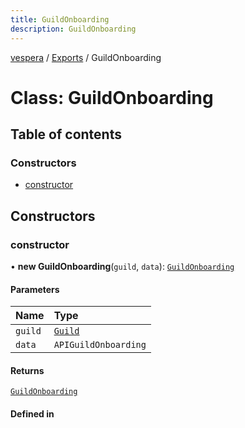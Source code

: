 ```yaml
---
title: GuildOnboarding
description: GuildOnboarding
---
```

[vespera](../README) / [Exports](../modules) / GuildOnboarding

# Class: GuildOnboarding

## Table of contents

### Constructors

- [constructor](GuildOnboarding#constructor)

## Constructors

### constructor

• **new GuildOnboarding**(`guild`, `data`): [`GuildOnboarding`](GuildOnboarding)

#### Parameters

| Name | Type |
| :------ | :------ |
| `guild` | [`Guild`](Guild) |
| `data` | `APIGuildOnboarding` |

#### Returns

[`GuildOnboarding`](GuildOnboarding)

#### Defined in

